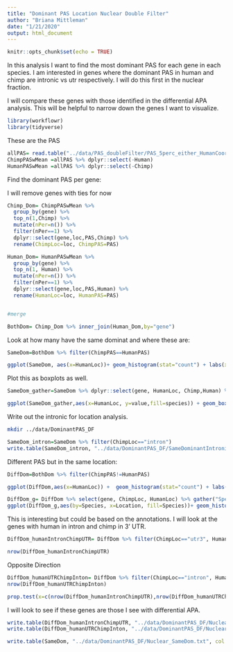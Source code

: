```yaml
---
title: "Dominant PAS Location Nuclear Double Filter"
author: "Briana Mittleman"
date: "1/21/2020"
output: html_document
---
```


```r
knitr::opts_chunk$set(echo = TRUE)
```

In this analysis I want to find the most dominant PAS for each gene in each species. I am interested in genes where the dominant PAS in human and chimp are intronic vs utr respectively. I will do this first in the nuclear fraction.  

I will compare these genes with those identified in the differential APA analysis. This will be helpful to narrow down the genes I want to visualize.  

```r
library(workflowr)
library(tidyverse)
```

These are the PAS 
```r
allPAS= read.table("../data/PAS_doubleFilter/PAS_5perc_either_HumanCoord_BothUsage_meta_doubleFilter.txt", header = T) 
ChimpPASwMean =allPAS %>% dplyr::select(-Human)
HumanPASwMean =allPAS %>% dplyr::select(-Chimp)
```


Find the dominant PAS per gene:

I will remove genes with ties for now
```r
Chimp_Dom= ChimpPASwMean %>%
  group_by(gene) %>%
  top_n(1,Chimp) %>% 
  mutate(nPer=n()) %>% 
  filter(nPer==1) %>% 
  dplyr::select(gene,loc,PAS,Chimp) %>% 
  rename(ChimpLoc=loc, ChimpPAS=PAS)

Human_Dom= HumanPASwMean %>% 
  group_by(gene) %>% 
  top_n(1, Human) %>% 
  mutate(nPer=n()) %>% 
  filter(nPer==1) %>% 
  dplyr::select(gene,loc,PAS,Human) %>% 
  rename(HumanLoc=loc, HumanPAS=PAS)


#merge

BothDom= Chimp_Dom %>% inner_join(Human_Dom,by="gene")
```

Look at how many have the same dominat and where these are:  

```r
SameDom=BothDom %>% filter(ChimpPAS==HumanPAS) 

ggplot(SameDom, aes(x=HumanLoc))+ geom_histogram(stat="count") + labs(x="Location", y="Number of Genes", title="Dominant PAS for genes with matching by species")

```   


Plot this as boxplots as well. 

```r
SameDom_gather=SameDom %>% dplyr::select(gene, HumanLoc, Chimp,Human) %>% gather(species, value, -c(gene,HumanLoc))

ggplot(SameDom_gather,aes(x=HumanLoc, y=value,fill=species)) + geom_boxplot() + scale_fill_brewer(palette = "Dark2") + labs(x="PAS Location", y="Mean Usage accross individuals", title="Mean usage for Genes with matching Dominant PAS")
```
Write out the intronic for location analysis.  


```bash
mkdir ../data/DominantPAS_DF
```

```r
SameDom_intron=SameDom %>% filter(ChimpLoc=="intron")
write.table(SameDom_intron, "../data/DominantPAS_DF/SameDominantIntronic.txt", col.names = T, row.names = F, quote = F)
```




Different PAS but in the same location:   
```r
DiffDom=BothDom %>% filter(ChimpPAS!=HumanPAS) 

ggplot(DiffDom,aes(x=HumanLoc)) +  geom_histogram(stat="count") + labs(x="PAS Location", y= "Number of Genes", title="Dominat PAS in same genic location but different PAS")

```
```r
DiffDom_g= DiffDom %>% select(gene, ChimpLoc, HumanLoc) %>% gather("Species", "Location", -gene)
ggplot(DiffDom_g,aes(by=Species, x=Location, fill=Species))+ geom_histogram(stat="count",position = "dodge") + labs(x="Location", y="Number of Genes", title="Different Dominant PAS") + scale_fill_brewer(palette = "Dark2")+theme(legend.position='bottom')
```



This is interesting but could be based on the annotations. I will look at the genes with human in intron and chimp in 3' UTR.  

```r
DiffDom_humanIntronChimpUTR= DiffDom %>% filter(ChimpLoc=="utr3", HumanLoc=="intron")

nrow(DiffDom_humanIntronChimpUTR)
```

Opposite Direction
```r

DiffDom_humanUTRChimpInton= DiffDom %>% filter(ChimpLoc=="intron", HumanLoc=="utr3")
nrow(DiffDom_humanUTRChimpInton)
```


```r
prop.test(x=c(nrow(DiffDom_humanIntronChimpUTR),nrow(DiffDom_humanUTRChimpInton)), n=c(nrow(DiffDom), nrow(DiffDom)))
```

I will look to see if these genes are those I see with differential APA.  



```r
write.table(DiffDom_humanIntronChimpUTR, "../data/DominantPAS_DF/Nuclear_HumanIntronicChimpUTR.txt", col.names = T, row.names = F, quote = F)
write.table(DiffDom_humanUTRChimpInton, "../data/DominantPAS_DF/Nuclear_HumanUTRChimpIntronic.txt", col.names = T, row.names = F, quote = F)

write.table(SameDom, "../data/DominantPAS_DF/Nuclear_SameDom.txt", col.names = T, row.names = F, quote = F)
```
